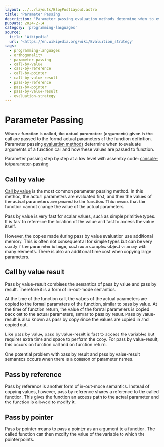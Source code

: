 ```yaml
---
layout: ../../layouts/BlogPostLayout.astro
title: 'Parameter Passing'
description: 'Parameter passing evaluation methods determine when to evaluate arguments of a function call and how these values are passed to function.'
pubDate: 2024-2-14
category: 'programming-languages'
source:
  title: 'Wikipedia'
  url: '<https://en.wikipedia.org/wiki/Evaluation_strategy'
tags:
  - programming-languages
  - orthogonality
  - parameter-passing
  - call-by-value
  - call-by-reference
  - call-by-pointer
  - call-by-value-result
  - pass-by-reference
  - pass-by-pointer
  - pass-by-value-result
  - evaluation-strategy
---
```


# Parameter Passing

When a function is called, the actual parameters (arguments) given in the call are passed to the formal actual parameters of the function definition. Parameter passing [evaluation methods](https://en.wikipedia.org/wiki/Evaluation_strategy) determine when to evaluate arguments of a function call and how these values are passed to function.

Parameter passing step by step at a low level with assembly code: [console-io/parameter-passing](https://github.com/ztbochanski/x86-console-io/blob/main/read_write_strings.asm)

## Call by value

[Call by value](https://en.wikipedia.org/wiki/Evaluation_strategy#Call_by_value) is the most common parameter passing method. In this method, the actual parameters are evaluated first, and then the values of the actual parameters are passed to the function. This means that the function cannot change the value of the actual parameters.

Pass by value is very fast for scalar values, such as simple primitive types. It is fast to reference the location of the value and fast to access the value itself.

However, the copies made during pass by value evaluation use additional memory. This is often not consequential for simple types but can be very costly if the parameter is large, such as a complex object or array with many elements. There is also an additional time cost when copying large parameters.

## Call by value result

Pass by value-result combines the semantics of pass by value and pass by result. Therefore it is a form of in-out-mode semantics.

At the time of the function call, the values of the actual parameters are copied to the formal parameters of the function, similar to pass by value. At the time of function return, the value of the formal parameters is copied back out to the actual parameters, similar to pass by result. Pass by value-result is also known as pass by copy since the values are copied in and copied out.

Like pass by value, pass by value-result is fast to access the variables but requires extra time and space to perform the copy. For pass by value-result, this occurs on function call and on function return.

One potential problem with pass by result and pass by value-result semantics occurs when there is a collision of parameter names.

## Pass by reference

Pass by reference is another form of in-out-mode semantics. Instead of copying values, however, pass by reference shares a reference to the called function. This gives the function an access path to the actual parameter and the function is allowed to modify it.

## Pass by pointer

Pass by pointer means to pass a pointer as an argument to a function. The called function can then modify the value of the variable to which the pointer points.

